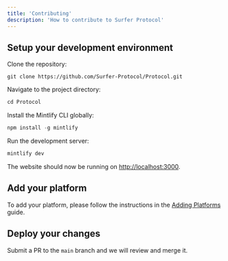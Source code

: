```yaml
---
title: 'Contributing'
description: 'How to contribute to Surfer Protocol'
---
```


## Setup your development environment

Clone the repository:

```git
git clone https://github.com/Surfer-Protocol/Protocol.git
```

Navigate to the project directory:

```javascript
cd Protocol
```

Install the Mintlify CLI globally:

```javascript
npm install -g mintlify
```

Run the development server:
    
```javascript
mintlify dev
```

The website should now be running on [http://localhost:3000](http://localhost:3000).

## Add your platform

To add your platform, please follow the instructions in the [Adding Platforms](/adding_platforms) guide.

## Deploy your changes

Submit a PR to the `main` branch and we will review and merge it.